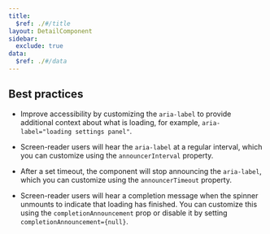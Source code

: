 ```yaml
---
title:
  $ref: ./#/title
layout: DetailComponent
sidebar:
  exclude: true
data:
  $ref: ./#/data
---
```


## Best practices

- Improve accessibility by customizing the `aria-label` to provide additional context about what is loading, for example, `aria-label="loading settings panel"`.

- Screen-reader users will hear the `aria-label` at a regular interval, which you can customize using the `announcerInterval` property.

- After a set timeout, the component will stop announcing the `aria-label`, which you can customize using the `announcerTimeout` property.

- Screen-reader users will hear a completion message when the spinner unmounts to indicate that loading has finished. You can customize this using the `completionAnnouncement` prop or disable it by setting `completionAnnouncement={null}`.
